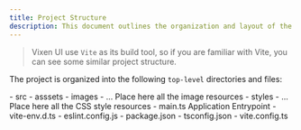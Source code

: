 ```yaml
---
title: Project Structure
description: This document outlines the organization and layout of the Vixen UI codebase, including the directory structure, file naming conventions, and module dependencies.
---
```



> Vixen UI use `Vite` as its build tool, so if you are familiar with Vite, you can see some similar project structure.

The project is organized into the following `top-level` directories and files:

<FileTree>
- src 
    - asssets
        - images
            - ... Place here all the image resources
        - styles
            - ... Place here all the CSS style resources
    - main.ts Application Entrypoint
    - vite-env.d.ts
- eslint.config.js
- package.json
- tsconfig.json
- vite.config.ts
</FileTree>